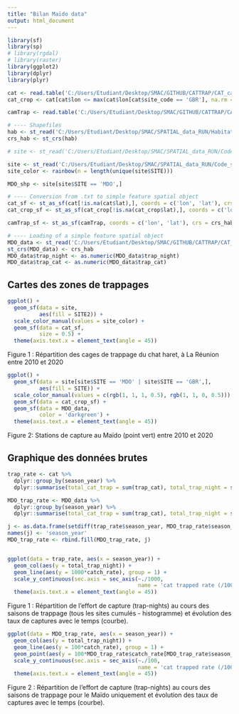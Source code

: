 ```yaml
---
title: "Bilan Maïdo data"
output: html_document
---
```


```r
library(sf)
library(sp)
# library(rgdal)
# library(raster)
library(ggplot2)
library(dplyr)
library(plyr)

cat <- read.table('C:/Users/Etudiant/Desktop/SMAC/GITHUB/CATTRAP/CAT_catch_REUN/CATTRAP_Bilan_2010-2020.txt', h = T, sep = '\t', dec = ',') # global cat catch data
cat_crop <- cat[cat$lon <= max(cat$lon[cat$site_code == 'GBR'], na.rm = T) + 5, ] 

camTrap <- read.table('C:/Users/Etudiant/Desktop/SMAC/GITHUB/CATTRAP/CAT_catch_REUN/CATTRAP_cameratrap_GPS_2015-2016.txt', h = T, sep = '\t', dec = '.') # cat cameratrap data

# ---- Shapefiles
hab <- st_read('C:/Users/Etudiant/Desktop/SMAC/SPATIAL_data_RUN/Habitats/habitat.shp') # shapefile for habitats
crs_hab <- st_crs(hab)

# site <- st_read('C:/Users/Etudiant/Desktop/SMAC/SPATIAL_data_RUN/Code_site/Code_site.shp') # old version

site <- st_read('C:/Users/Etudiant/Desktop/SMAC/SPATIAL_data_RUN/Code_site_1/Code_site_1.shp') # shapefile for trap areas - created and updated by Yahaia
site_color <- rainbow(n = length(unique(site$SITE)))

MDO_shp <- site[site$SITE == 'MDO',]

# ---- Conversion from .txt to simple feature spatial object
cat_sf <- st_as_sf(cat[!is.na(cat$lat),], coords = c('lon', 'lat'), crs = crs_hab)
cat_crop_sf <- st_as_sf(cat_crop[!is.na(cat_crop$lat),], coords = c('lon', 'lat'), crs = crs_hab)

camTrap_sf <- st_as_sf(camTrap, coords = c('lon', 'lat'), crs = crs_hab)

# ---- Loading of a simple feature spatial object
MDO_data <- st_read('C:/Users/Etudiant/Desktop/SMAC/GITHUB/CATTRAP/CAT_catch_REUN/MDO_data.csv')
st_crs(MDO_data) <- crs_hab
MDO_data$trap_night <- as.numeric(MDO_data$trap_night)
MDO_data$trap_cat <- as.numeric(MDO_data$trap_cat)
```

## Cartes des zones de trappages
  
  
```r
ggplot() +
  geom_sf(data = site,
          aes(fill = SITE2)) +
  scale_color_manual(values = site_color) +
  geom_sf(data = cat_sf,
          size = 0.5) +
  theme(axis.text.x = element_text(angle = 45))
```
  
Figure 1 : Répartition des cages de trappage du chat haret, à La Réunion entre 2010 et 2020  
 
   
   
```r
ggplot() +
  geom_sf(data = site[site$SITE == 'MDO' | site$SITE == 'GBR',],
          aes(fill = SITE)) +
  scale_color_manual(values = c(rgb(1, 1, 1, 0.5), rgb(1, 1, 0, 0.5))) +
  geom_sf(data = cat_crop_sf) +
  geom_sf(data = MDO_data,
          color = 'darkgreen') +
  theme(axis.text.x = element_text(angle = 45))
```
  
Figure 2: Stations de capture au Maïdo (point vert) entre 2010 et 2020  
  
  
## Graphique des données brutes
  
  
```r
trap_rate <- cat %>%
  dplyr::group_by(season_year) %>%
  dplyr::summarise(total_cat_trap = sum(trap_cat), total_trap_night = sum(trap_night), catch_rate = (sum(trap_cat)/sum(trap_night)*100))

MDO_trap_rate <- MDO_data %>%
  dplyr::group_by(season_year) %>%
  dplyr::summarise(total_cat_trap = sum(trap_cat), total_trap_night = sum(trap_night), catch_rate = (sum(trap_cat)/sum(trap_night)*100))

j <- as.data.frame(setdiff(trap_rate$season_year, MDO_trap_rate$season_year))
names(j) <- 'season_year'
MDO_trap_rate <- rbind.fill(MDO_trap_rate, j)


ggplot(data = trap_rate, aes(x = season_year)) +
  geom_col(aes(y = total_trap_night)) +
  geom_line(aes(y = 1000*catch_rate), group = 1) +
  scale_y_continuous(sec.axis = sec_axis(~./1000,
                                         name = 'cat trapped rate (/100trap-nights)')) +
  theme(axis.text.x = element_text(angle = 45))
```
  
    
Figure 1 : Répartition de l'effort de capture (trap-nights) au cours des saisons de trappage (tous les sites cumulés - histogramme) et évolution des taux de captures avec le temps (courbe).
  
  
```r
ggplot(data = MDO_trap_rate, aes(x = season_year)) +
  geom_col(aes(y = total_trap_night)) +
  geom_line(aes(y = 100*catch_rate), group = 1) +
  geom_point(aes(y = 100*MDO_trap_rate$catch_rate[MDO_trap_rate$season_year == '2010-2011'], x = '2010-2011')) +
  scale_y_continuous(sec.axis = sec_axis(~./100,
                                         name = 'cat trapped rate (/100trap-nights)')) +
  theme(axis.text.x = element_text(angle = 45))
```
  
    
Figure 2 : Répartition de l'effort de capture (trap-nights) au cours des saisons de trappage pour le Maïdo uniquement et évolution des taux de captures avec le temps (courbe).
  
  